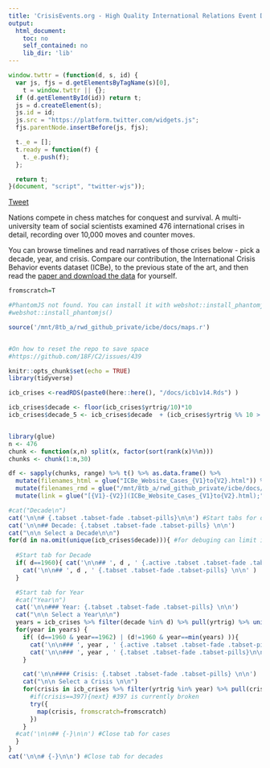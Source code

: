 ```yaml
---
title: 'CrisisEvents.org - High Quality International Relations Event Data'
output:
  html_document:
    toc: no
    self_contained: no
    lib_dir: 'lib'
---
```


<style>
    body .main-container {
        max-width: 1500px;
    }
</style>



```js
window.twttr = (function(d, s, id) {
  var js, fjs = d.getElementsByTagName(s)[0],
    t = window.twttr || {};
  if (d.getElementById(id)) return t;
  js = d.createElement(s);
  js.id = id;
  js.src = "https://platform.twitter.com/widgets.js";
  fjs.parentNode.insertBefore(js, fjs);

  t._e = [];
  t.ready = function(f) {
    t._e.push(f);
  };

  return t;
}(document, "script", "twitter-wjs"));
```
<a class="twitter-share-button" href="https://twitter.com/intent/tweet?text=Hello%20world">Tweet</a>

Nations compete in chess matches for conquest and survival. A multi-university team of social scientists examined 476 international crises in detail, recording over 10,000 moves and counter moves.

You can browse timelines and read narratives of those crises below - pick a decade, year, and crisis. Compare our contribution, the International Crisis Behavior events dataset (ICBe), to the previous state of the art, and then read the [paper and download the data](https://github.com/CenterForPeaceAndSecurityStudies/ICBEdataset) for yourself.


```r

fromscratch=T

#PhantomJS not found. You can install it with webshot::install_phantomjs(). If it is installed, please make sure the phantomjs executable can be found via the PATH variable.
#webshot::install_phantomjs()

source('/mnt/8tb_a/rwd_github_private/icbe/docs/maps.r')


#On how to reset the repo to save space
#https://github.com/18F/C2/issues/439

knitr::opts_chunk$set(echo = TRUE)
library(tidyverse)

icb_crises <-readRDS(paste0(here::here(), "/docs/icb1v14.Rds") )

icb_crises$decade <- floor(icb_crises$yrtrig/10)*10
icb_crises$decade_5 <- icb_crises$decade  + (icb_crises$yrtrig %% 10 > 5)*5


library(glue)
n <- 476
chunk <- function(x,n) split(x, factor(sort(rank(x)%%n)))
chunks <- chunk(1:n,30)

df <- sapply(chunks, range) %>% t() %>% as.data.frame() %>%
  mutate(filenames_html = glue("ICBe_Website_Cases_{V1}to{V2}.html")) %>%
  mutate(filenames_rmd = glue("/mnt/8tb_a/rwd_github_private/icbe/docs/ICBe_Website_Cases_{V1}to{V2}.rmd")) %>%
  mutate(link = glue("[{V1}-{V2}](ICBe_Website_Cases_{V1}to{V2}.html);"))


```



```r

#cat("Decade\n")
cat('\n\n# {.tabset .tabset-fade .tabset-pills}\n\n') #Start tabs for decades
cat('\n\n## Decade: {.tabset .tabset-fade .tabset-pills} \n\n')
cat("\n\n Select a Decade\n\n")
for(d in na.omit(unique(icb_crises$decade))){ #for debuging can limit it to just 2 decades #[1:2]
  
  #Start tab for Decade
  if( d==1960){ cat('\n\n## ', d , ' {.active .tabset .tabset-fade .tabset-pills}\n\n') } else {
    cat('\n\n## ', d , ' {.tabset .tabset-fade .tabset-pills} \n\n' )  
  }

  #Start tab for Year
  #cat("Year\n")
  cat('\n\n### Year: {.tabset .tabset-fade .tabset-pills} \n\n')
  cat("\n\n Select a Year\n\n")
  years = icb_crises %>% filter(decade %in% d) %>% pull(yrtrig) %>% unique()
  for(year in years) {
    if( (d==1960 & year==1962) | (d!=1960 & year==min(years) )){
      cat('\n\n### ', year , ' {.active .tabset .tabset-fade .tabset-pills}\n\n') } else {
      cat('\n\n### ', year , ' {.tabset .tabset-fade .tabset-pills}\n\n' )  
    }  

    cat('\n\n#### Crisis: {.tabset .tabset-fade .tabset-pills} \n\n')
    cat("\n\n Select a Crisis \n\n")
    for(crisis in icb_crises %>% filter(yrtrig %in% year) %>% pull(crisno) ) { 
      #if(crisis==397){next} #397 is currently broken
      try({
        map(crisis, fromscratch=fromscratch)
      })
    }
  #cat('\n\n## {-}\n\n') #Close tab for cases
  }
}
cat('\n\n# {-}\n\n') #Close tab for decades

```
